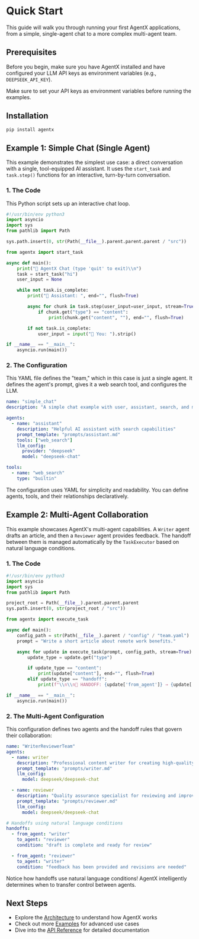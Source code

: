 # Quick Start

This guide will walk you through running your first AgentX applications, from a simple, single-agent chat to a more complex multi-agent team.


## Prerequisites

Before you begin, make sure you have AgentX installed and have configured your LLM API keys as environment variables (e.g., `DEEPSEEK_API_KEY`).

<Callout type="warning" emoji="⚠️">
  Make sure to set your API keys as environment variables before running the
  examples.
</Callout>

## Installation

```bash
pip install agentx
```

## Example 1: Simple Chat (Single Agent)

This example demonstrates the simplest use case: a direct conversation with a single, tool-equipped AI assistant. It uses the `start_task` and `task.step()` functions for an interactive, turn-by-turn conversation.

### 1. The Code

This Python script sets up an interactive chat loop.

```python
#!/usr/bin/env python3
import asyncio
import sys
from pathlib import Path

sys.path.insert(0, str(Path(__file__).parent.parent.parent / "src"))

from agentx import start_task

async def main():
    print("🤖 AgentX Chat (type 'quit' to exit)\\n")
    task = start_task("hi")
    user_input = None

    while not task.is_complete:
        print("🤖 Assistant: ", end="", flush=True)

        async for chunk in task.step(user_input=user_input, stream=True):
            if chunk.get("type") == "content":
                print(chunk.get("content", ""), end="", flush=True)

        if not task.is_complete:
            user_input = input("👤 You: ").strip()

if __name__ == "__main__":
    asyncio.run(main())
```

### 2. The Configuration

This YAML file defines the "team," which in this case is just a single agent. It defines the agent's prompt, gives it a web search tool, and configures the LLM.

```yaml
name: "simple_chat"
description: "A simple chat example with user, assistant, search, and memory"

agents:
  - name: "assistant"
    description: "Helpful AI assistant with search capabilities"
    prompt_template: "prompts/assistant.md"
    tools: ["web_search"]
    llm_config:
      provider: "deepseek"
      model: "deepseek-chat"

tools:
  - name: "web_search"
    type: "builtin"
```

<Callout type="info" emoji="💡">
  The configuration uses YAML for simplicity and readability. You can define
  agents, tools, and their relationships declaratively.
</Callout>

## Example 2: Multi-Agent Collaboration

This example showcases AgentX's multi-agent capabilities. A `Writer` agent drafts an article, and then a `Reviewer` agent provides feedback. The handoff between them is managed automatically by the `TaskExecutor` based on natural language conditions.

### 1. The Code

```python
#!/usr/bin/env python3
import asyncio
import sys
from pathlib import Path

project_root = Path(__file__).parent.parent.parent
sys.path.insert(0, str(project_root / "src"))

from agentx import execute_task

async def main():
    config_path = str(Path(__file__).parent / "config" / "team.yaml")
    prompt = "Write a short article about remote work benefits."

    async for update in execute_task(prompt, config_path, stream=True):
        update_type = update.get("type")

        if update_type == "content":
            print(update["content"], end="", flush=True)
        elif update_type == "handoff":
            print(f"\\n\\n🔄 HANDOFF: {update['from_agent']} → {update['to_agent']}\\n")

if __name__ == "__main__":
    asyncio.run(main())
```

### 2. The Multi-Agent Configuration

This configuration defines two agents and the handoff rules that govern their collaboration:

```yaml
name: "WriterReviewerTeam"
agents:
  - name: writer
    description: "Professional content writer for creating high-quality articles"
    prompt_template: "prompts/writer.md"
    llm_config:
      model: deepseek/deepseek-chat

  - name: reviewer
    description: "Quality assurance specialist for reviewing and improving content"
    prompt_template: "prompts/reviewer.md"
    llm_config:
      model: deepseek/deepseek-chat

# Handoffs using natural language conditions
handoffs:
  - from_agent: "writer"
    to_agent: "reviewer"
    condition: "draft is complete and ready for review"

  - from_agent: "reviewer"
    to_agent: "writer"
    condition: "feedback has been provided and revisions are needed"
```

<Callout type="success" emoji="✨">
  Notice how handoffs use natural language conditions! AgentX intelligently
  determines when to transfer control between agents.
</Callout>

## Next Steps

- Explore the [Architecture](/architecture) to understand how AgentX works
- Check out more [Examples](/examples) for advanced use cases
- Dive into the [API Reference](/api) for detailed documentation

